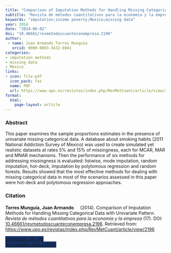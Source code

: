 ```yaml
---
title: "Comparison of Imputation Methods for Handling Missing Categorical Data with Univariate Pattern"
subtitle: "Revista de métodos cuantitativos para la economía y la empresa" 
keywords: "imputation;income poverty;Mexico;missing data" 
year: 2014
date: "2014-06-02"
doi: "10.46661/revmetodoscuanteconempresa.2196"
author: 
 - name: Juan Armando Torres Munguía
   orcid: 0000-0003-3432-6941
categories:
- imputation methods
- missing data
- Mexico
links:
- icon: file-pdf
  icon_pack: fas
  name: PDF
  url: https://www.upo.es/revistas/index.php/RevMetCuant/article/view/2196/1763
format: 
  html: 
    page-layout: article
---
```


### Abstract 
This paper examines the sample proportions estimates in the presence of univariate missing categorical data. A database about smoking habits (2011 National Addiction Survey of Mexico) was used to create simulated yet realistic datasets at rates 5% and 15% of missingness, each for MCAR, MAR and MNAR mechanisms. Then the performance of six methods for addressing missingness is evaluated: listwise, mode imputation, random imputation, hot-deck, imputation by polytomous regression and random forests. Results showed that the most effective methods for dealing with missing categorical data in most of the scenarios assessed in this paper were hot-deck and polytomous regression approaches. 

### Citation
<p><b>Torres Munguía, Juan Armando<a href="https://orcid.org/0000-0003-3432-6941" target="_blank"><img src="https://info.orcid.org/wp-content/uploads/2019/11/orcid_16x16.png" height="16" width="16" ></a></b> (2014). Comparison of Imputation Methods for Handling Missing Categorical Data with Univariate Pattern. <i>Revista de métodos cuantitativos para la economía y la empresa</i> (17). DOI: <a href="https://www.upo.es/revistas/index.php/RevMetCuant/article/view/2196" target="_blank">10.46661/revmetodoscuanteconempresa.2196</a>. Retrieved from: <a href="https://www.upo.es/revistas/index.php/RevMetCuant/article/view/2196" target="_blank">https://www.upo.es/revistas/index.php/RevMetCuant/article/view/2196</a></p>

```{=html}

  <div class="container text-center mt-4" >
  <a href="cite.bib" class="btn custom-btn mt-1" style="border:1px solid #153268; background-color: #153268; margin-top: 5px;" download>
    <i class="fas fa-cloud-arrow-down"></i> Download .bib file <br> (compatible with LaTeX)
  </a>

```
